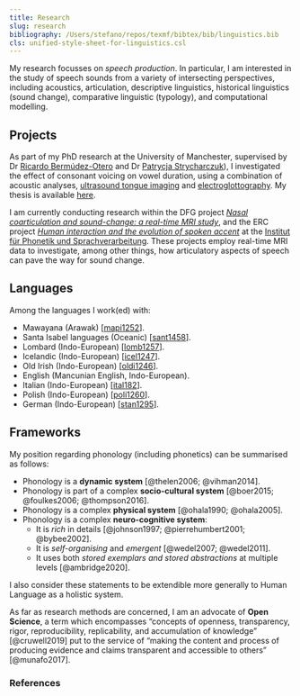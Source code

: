 ```yaml
---
title: Research
slug: research
bibliography: /Users/stefano/repos/texmf/bibtex/bib/linguistics.bib
cls: unified-style-sheet-for-linguistics.csl
---
```


My research focusses on *speech production*.
In particular, I am interested in the study of speech sounds from a variety of intersecting perspectives, including acoustics, articulation, descriptive linguistics, historical linguistics (sound change), comparative linguistic (typology), and computational modelling.

## Projects

As part of my PhD research at the University of Manchester, supervised by Dr <a href="http://www.bermudez-otero.com/index.htm" target="_blank" rel="noopener">Ricardo Bermúdez-Otero</a> and Dr <a href="https://sites.google.com/site/patrycjastrycharczuk/home" target="_blank" rel="noopener">Patrycja Strycharczuk</a>), I investigated the effect of consonant voicing on vowel duration, using a combination of acoustic analyses, <a href="https://en.wikipedia.org/wiki/Ultrasound_tongue_imaging" target="_blank" rel="noopener">ultrasound tongue imaging</a> and <a href="https://en.wikipedia.org/wiki/Electroglottograph" target="_blank" rel="noopener">electroglottography</a>.
My thesis is available <a href="https://stefanocoretta.github.io/docs/pubs/coretta-phd-thesis.pdf" target="_blank">here</a>.

I am currently conducting research within the DFG project [*Nasal coarticulation and sound-change: a real-time MRI study*](https://www.en.phonetik.uni-muenchen.de/research/current_projects/nasal_coarticulation.html), and the ERC project [*Human interaction and the evolution of spoken accent*](https://www.en.phonetik.uni-muenchen.de/research/current_projects/erc_human_interaction.html) at the [Institut für Phonetik und Sprachverarbeitung](https://www.phonetik.uni-muenchen.de/).
These projects employ real-time MRI data to investigate, among other things, how articulatory aspects of speech can pave the way for sound change.

## Languages

Among the languages I work(ed) with:

* Mawayana (Arawak) [[mapi1252](http://glottolog.org/resource/languoid/id/mapi1252)].
* Santa Isabel languages (Oceanic) [[sant1458](http://glottolog.org/resource/languoid/id/sant1458)].
* Lombard (Indo-European) [[lomb1257](http://glottolog.org/resource/languoid/id/lomb1257)].
* Icelandic (Indo-European) [[icel1247](http://glottolog.org/resource/languoid/id/icel1247)].
* Old Irish (Indo-European) [[oldi1246](http://glottolog.org/resource/languoid/id/oldi1246)].
* English (Mancunian English, Indo-European).
* Italian (Indo-European) [[ital182](http://glottolog.org/resource/languoid/id/ital1282)].
* Polish (Indo-European) [[poli1260](http://glottolog.org/resource/languoid/id/poli1260)].
* German (Indo-European) [[stan1295](http://glottolog.org/resource/languoid/id/stan1295)].

## Frameworks

My position regarding phonology (including phonetics) can be summarised as follows:

  * Phonology is a **dynamic system** [@thelen2006; @vihman2014].
  * Phonology is part of a complex **socio-cultural system** [@boer2015; @foulkes2006; @thompson2016].
  * Phonology is a complex **physical system** [@ohala1990; @ohala2005].
  * Phonology is a complex **neuro-cognitive system**:
      * It is _rich_ in details [@johnson1997; @pierrehumbert2001; @bybee2002].
      * It is _self-organising_ and _emergent_ [@wedel2007; @wedel2011].
      * It uses both _stored exemplars and stored abstractions_ at multiple levels [@ambridge2020].

I also consider these statements to be extendible more generally to Human Language as a holistic system.

As far as research methods are concerned, I am an advocate of **Open Science**, a term which encompasses "concepts of openness, transparency, rigor, reproducibility, replicability, and accumulation of knowledge" [@cruwell2019] put to the service of "making the content and process of producing evidence and claims transparent and accessible to others" [@munafo2017].

### References

